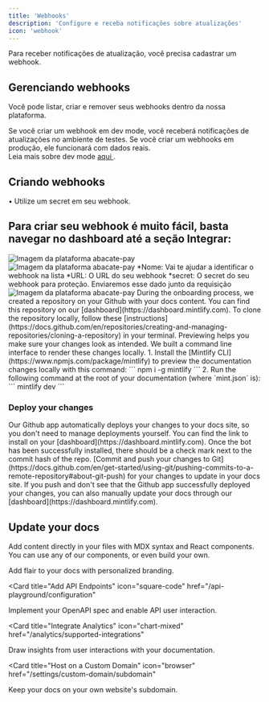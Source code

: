 ```yaml
---
title: 'Webhooks'
description: 'Configure e receba notificações sobre atualizações'
icon: 'webhook'
---
```


Para receber notificações de atualização, você precisa cadastrar um webhook.

## <Icon icon="mobile" type="solid"/>  Gerenciando webhooks

Você pode listar, criar e remover seus webhooks dentro da nossa plataforma.

<Card title="Webhooks funcionam em ambientes diferentes." icon="book" horizontal>
  Se você criar um webhook em dev mode, você receberá notificações de atualizações no ambiente de testes. Se você criar um webhooks em produção, ele funcionará com dados reais. <br />
  Leia mais sobre dev mode <a href="./devmode"> aqui </a>.
</Card>

## <Icon icon="key" type="solid"/>  Criando webhooks

<Card title="Ao criar seu webhook, lembre-se de protegê-lo." icon="light-emergency-on" horizontal>
 • Utilize um secret em seu webhook.
</Card>

## Para criar seu webhook é muito fácil, basta navegar no dashboard até a seção Integrar:

<Steps>
  <Step title="Primeiro Passo">
    <Card>
        <img
            src="/images/criar-webhook.png"
            alt="Imagem da plataforma abacate-pay"
        />
        <Card title="Clique no botao webhooks na secção Integrar" img=""></Card>
    </Card>
  </Step>
  <Step title="Segundo Passo">
    <Card>
        <img
            src="/images/salvar-webhook.png"
            alt="Imagem da plataforma abacate-pay"
        />
        <Card title="Clique no botão "Criar" e em seguida adicione um descrição sobre o webhook. Preencha:"></Card>
        *Nome: Vai te ajudar a identificar o webhook na lista
        *URL: O URL do seu webhook
        *secret: O secret do seu webhook para proteção. Enviaremos esse dado junto da requisição
    </Card>
  </Step>
  <Step title="Terceiro Passo">
    <Card>
  <img
    src="/images/copiar-chave-api.png"
    alt="Imagem da plataforma abacate-pay"
  />
  <Card title="Com sua chave criada, encontre-a na lista e clique em Copiar chave."> </Card>
</Card>
  </Step>
</Steps>



<AccordionGroup>
  <Accordion icon="github" title="Clone your docs locally">
    During the onboarding process, we created a repository on your Github with
    your docs content. You can find this repository on our
    [dashboard](https://dashboard.mintlify.com). To clone the repository
    locally, follow these
    [instructions](https://docs.github.com/en/repositories/creating-and-managing-repositories/cloning-a-repository)
    in your terminal.
  </Accordion>
  <Accordion icon="rectangle-terminal" title="Preview changes">
    Previewing helps you make sure your changes look as intended. We built a
    command line interface to render these changes locally. 1. Install the
    [Mintlify CLI](https://www.npmjs.com/package/mintlify) to preview the
    documentation changes locally with this command: ``` npm i -g mintlify ```
    2. Run the following command at the root of your documentation (where
    `mint.json` is): ``` mintlify dev ```
  </Accordion>
</AccordionGroup>

### Deploy your changes

<AccordionGroup>

<Accordion icon="message-bot" title="Install our Github app">
  Our Github app automatically deploys your changes to your docs site, so you
  don't need to manage deployments yourself. You can find the link to install on
  your [dashboard](https://dashboard.mintlify.com). Once the bot has been
  successfully installed, there should be a check mark next to the commit hash
  of the repo.
</Accordion>
<Accordion icon="rocket" title="Push your changes">
  [Commit and push your changes to
  Git](https://docs.github.com/en/get-started/using-git/pushing-commits-to-a-remote-repository#about-git-push)
  for your changes to update in your docs site. If you push and don't see that
  the Github app successfully deployed your changes, you can also manually
  update your docs through our [dashboard](https://dashboard.mintlify.com).
</Accordion>

</AccordionGroup>

## Update your docs

Add content directly in your files with MDX syntax and React components. You can use any of our components, or even build your own.

<CardGroup>

<Card title="Style Your Docs" icon="paintbrush" href="/settings/global">
  Add flair to your docs with personalized branding.
</Card>

<Card
  title="Add API Endpoints"
  icon="square-code"
  href="/api-playground/configuration"
>
  Implement your OpenAPI spec and enable API user interaction.
</Card>

<Card
  title="Integrate Analytics"
  icon="chart-mixed"
  href="/analytics/supported-integrations"
>
  Draw insights from user interactions with your documentation.
</Card>

<Card
  title="Host on a Custom Domain"
  icon="browser"
  href="/settings/custom-domain/subdomain"
>
  Keep your docs on your own website's subdomain.
</Card>

</CardGroup>
